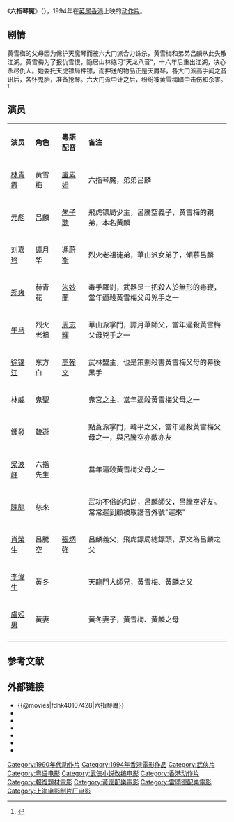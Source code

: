 {{Otheruses|六指琴魔}}
{{电影信息框
| 片名     = 六指琴魔
| 电影原名 = ''{{lang|en|Deadful Melody}}''
| 图像     = Deadful Melody - poster.jpg
| 图像说明 = 海报
| 导演     = [[吴勉勤|吴勉勤]]
| 监制     = 吴勉勤、朱永德
| 制片     = [[许松林|许松林]]、[[徐龙|徐龙]]
| 编剧     = [[陈文强|陈文强]]、李敏才、李炯楷
| 原著     = [[倪匡|倪匡]]《六指琴魔》
| 主演     = [[林青霞|林青霞]]<br>[[元彪|元彪]]<br>[[刘嘉玲|刘嘉玲]]
| 配乐     = [[黃霑|黃霑]]、[[雷颂德|雷颂德]]
| 摄影     = [[关志勤|关志勤]]、伍文定、钟志文、张景年
| 剪辑     = [[骏雨|骏雨]]
| 制片商   = 皇牌制作有限公司<br>上海电影制片厂<br>富城影片发行有限公司
| 发行商   = 润程娱乐发行有限公司
| 上映日期 = {{Film date|1994|1|8|英属香港|1994|7|23|韩国}}
| 片长     = 91分钟
| 产地     = {{BHKG}}
| 语言     = 粤语、普通话
| 预算     = 
| 票房     = 
| 前集     = 
| 续集     = 
}}
《'''六指琴魔'''》（{{lang-en|''Deadful Melody''}}），1994年在[[英属香港|英属香港]]上映的[[动作片|动作片]]。

== 剧情 ==
黄雪梅的父母因为保护天魔琴而被六大门派合力诛杀，黄雪梅和弟弟吕麟从此失散江湖。黄雪梅为了报仇雪恨，隐居山林练习“天龙八音”，十六年后重出江湖，决心杀尽仇人。她委托天虎镖局押镖，而押送的物品正是天魔琴，各大门派高手闻之音讯后，各怀鬼胎，准备抢琴。六大门派中计之后，纷纷被黄雪梅暗中击伤和杀害。<ref>{{cite web |url=http://movie.douban.com/subject/1300265/ |title=六指琴魔 |accessdate=2012-03-26 |work=豆瓣 |archive-date=2016-03-08 |archive-url=https://web.archive.org/web/20160308053435/https://movie.douban.com/subject/1300265/ |dead-url=no }}</ref>

== 演员 ==
{|class="wikitable" width="50%"
|- style="background:cornflowerblue; color:white" align=center
|style="width:5%"|'''演员'''||style="width:6%"|'''角色'''||style="width:6%"|'''粵語配音'''||style="width:33%"|'''备注'''
|-
| [[林青霞|林青霞]] || 黄雪梅 || [[盧素娟|盧素娟]] || 六指琴魔，弟弟吕麟
|-
| [[元彪|元彪]] || 吕麟 || [[朱子聰|朱子聰]] || 飛虎镖局少主，呂騰空義子，黄雪梅的親弟，本名黃麟
|- 
| [[刘嘉玲|刘嘉玲]] || 谭月华 || [[馮蔚衡|馮蔚衡]] || 烈火老祖徒弟，華山派女弟子，傾慕呂麟
|- 
| [[郑爽_(1966年)|郑爽]] || 赫青花 || [[朱妙蘭|朱妙蘭]] ||毒手羅剎，武器是一把殺人於無形的毒鞭，當年逼殺黃雪梅父母兇手之一
|-
| [[午马|午马]] || 烈火老祖 || [[周志輝|周志輝]] ||華山派掌門，譚月華師父，當年逼殺黃雪梅父母兇手之一
|-
| [[徐锦江|徐锦江]] || 东方白 || [[高翰文|高翰文]] ||武林盟主，也是策劃殺害黃雪梅父母的幕後黑手
|- 
| [[林威|林威]] || 鬼聖 ||  ||鬼宮之主，當年逼殺黃雪梅父母之一
|- 
| [[鍾發|鍾發]] || 韓遜 ||  || 點蒼派掌門，韓平之父，當年逼殺黃雪梅父母之一，與呂騰空亦敵亦友
|- 
| [[梁波峰|梁波峰]] || 六指先生 ||  || 當年逼殺黃雪梅父母之一
|- 
| [[陳龍(香港演員)|陳龍]] || 慈來 ||  || 武功不俗的和尚，呂麟師父，呂騰空好友。常常遲到顧被取諧音外號"遲來"
|- 
| [[肖榮生|肖榮生]] || 呂騰空 ||  [[張炳強|張炳強]] || 呂麟義父，飛虎鏢局總鏢頭，原文為呂麟之父
|-
| [[李偉生|李偉生]] || 黃冬 || || 天龍門大師兄，黃雪梅、黃麟之父
|-
| [[盧婭男|盧婭男]] || 黃妻 || || 黃冬妻子，黃雪梅、黃麟之母
|-
|}

==参考文献==
{{reflist}}

== 外部链接 ==
*{{@movies|fdhk40107428|六指琴魔}}
*{{douban|title=六指琴魔}}
*{{Mtime|34847|六指琴魔}}
*{{Amg movie|154902|六指琴魔}}
*{{rotten-tomatoes|deadful_melody|六指琴魔}}
*{{hkmdb title|7787|六指琴魔}}
*{{imdb title|0107428|六指琴魔}}

{{黃霑}}
{{劉嘉玲}}

{{DEFAULTSORT:Liu六指琴魔}}
[[Category:1990年代动作片|Category:1990年代动作片]]
[[Category:1994年香港電影作品|Category:1994年香港電影作品]]
[[Category:武俠片|Category:武俠片]]
[[Category:粤语电影|Category:粤语电影]]
[[Category:武侠小说改编电影|Category:武侠小说改编电影]]
[[Category:香港动作片|Category:香港动作片]]
[[Category:報復題材電影|Category:報復題材電影]]
[[Category:黃霑配樂電影|Category:黃霑配樂電影]]
[[Category:雷頌德配樂電影|Category:雷頌德配樂電影]]
[[Category:上海电影制片厂电影|Category:上海电影制片厂电影]]